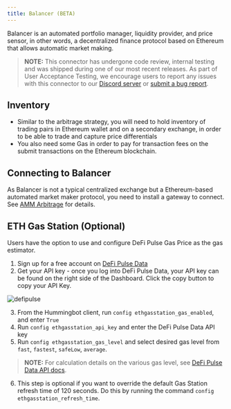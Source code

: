 ```yaml
---
title: Balancer (BETA)
---
```


Balancer is an automated portfolio manager, liquidity provider, and price sensor, in other words, a decentralized finance protocol based on Ethereum that allows automatic market making.

> **NOTE:** This connector has undergone code review, internal testing and was shipped during one of our most recent releases. As part of User Acceptance Testing, we encourage users to report any issues with this connector to our [Discord server](https://discord.hummingbot.io) or [submit a bug report](https://github.com/CoinAlpha/hummingbot/issues/new?assignees=&labels=bug&template=bug_report.md&title=).


## Inventory

- Similar to the arbitrage strategy, you will need to hold inventory of trading pairs in Ethereum wallet and on a secondary exchange, in order to be able to trade and capture price differentials
- You also need some Gas in order to pay for transaction fees on the submit transactions on the Ethereum blockchain.

## Connecting to Balancer

As Balancer is not a typical centralized exchange but a Ethereum-based automated market maker protocol, you need to install a gateway to connect. See [AMM Arbitrage](/strategies/amm-arb/) for details.

## ETH Gas Station (Optional)

Users have the option to use and configure DeFi Pulse Gas Price as the gas estimator.

1. Sign up for a free account on [DeFi Pulse Data](https://data.defipulse.com/signup)
2. Get your API key - once you log into DeFi Pulse Data, your API key can be found on the right side of the Dashboard. Click the copy button to copy your API Key.

![defipulse](/img/defipulse-2.png)

3. From the Hummingbot client, run `config ethgasstation_gas_enabled`, and enter `True`
4. Run `config ethgasstation_api_key` and enter the DeFi Pulse Data API key
5. Run `config ethgasstation_gas_level` and select desired gas level from `fast`, `fastest`, `safeLow`, `average`.

> **NOTE:** For calculation details on the various gas level, see [DeFi Pulse Data API docs](https://docs.defipulse.com/api-docs-by-provider/egs/gas-price).

6. This step is optional if you want to override the default Gas Station refresh time of 120 seconds. Do this by running the command `config ethgasstation_refresh_time`.